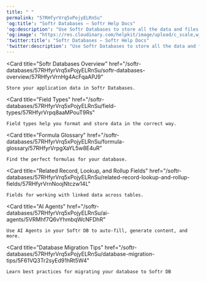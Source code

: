 ```yaml
---
title: " "
permalink: "57RHfyrVrq5xPojyELRnSu"
'og:title': "Softr Databases – Softr Help Docs"
'og:description': "Use Softr Databases to store all the data and files for your application."
'og:image': "https://res.cloudinary.com/helpkit/image/upload/c_scale,w_700,q_auto/v1674219840/softrdocs_meta_OG_Image_Url_258f31c013.png"
'twitter:title': "Softr Databases – Softr Help Docs"
'twitter:description': "Use Softr Databases to store all the data and files for your application."
---
```


<Card
    title="Softr Databases Overview"
    href="/softr-databases/57RHfyrVrq5xPojyELRnSu/softr-databases-overview/57RHfyrVrnHg4AcFqaAPJ9"
>
    Store your application data in Softr Databases.
</Card>

<Card
    title="Field Types"
    href="/softr-databases/57RHfyrVrq5xPojyELRnSu/field-types/57RHfyrVrpq8aaMPouT9Rs"
>
    Field types help you format and store data in the correct way.
</Card>

<Card
    title="Formula Glossary"
    href="/softr-databases/57RHfyrVrq5xPojyELRnSu/formula-glossary/57RHfyrVrpgXaYL5w8E4uR"
>
    Find the perfect formulas for your database.
</Card>

<Card
    title="Related Record, Lookup, and Rollup Fields"
    href="/softr-databases/57RHfyrVrq5xPojyELRnSu/related-record-lookup-and-rollup-fields/57RHfyrVrnNoojNtczw14L"
>
    Fields for working with linked data across tables.
</Card>

<Card
    title="AI Agents"
    href="/softr-databases/57RHfyrVrq5xPojyELRnSu/ai-agents/5VRMhf7Q6vYhmbqWcNFDhR"
>
    Use AI Agents in your Softr DB to auto-fill, generate content, and more.
</Card>

<Card
    title="Database Migration Tips"
    href="/softr-databases/57RHfyrVrq5xPojyELRnSu/database-migration-tips/5F61VQ3Tr2syEd91hRt5W4"
>
    Learn best practices for migrating your database to Softr DB
</Card>
